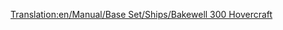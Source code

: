 [[Translation:en/Manual/Base Set/Ships/Bakewell 300 Hovercraft]]

{{it/Manuale/Set base/Navi/StatNavi|Name=Hovercraft Bakewell 300 
|Image=[[File:en/Manual/Base Set/Ships/Hovercraft.png|Bakewell 300 Hovercraft]]
|Costo=56.366
|Velocità=112
|Annuale=6.234
|Progettata=1967
|Vita=25
|Capacità=100 Passeggeri
|Riadattabile=''non riadattabile''
|Descrizione=L'hovercraft ''Bakewell 300'' è un traghetto ad alta velocità progettato per spostarsi tra porti distanti l'uno dall'altro. La sua alta velocità gli dà un vantaggio rispetto ai suoi predecessori. Nota: il Bakewell 300 è un hovercraft marittimo e non può spostarsi sulla terraferma.
|Real-life=Fictional, ispirato agli [https://it.wikipedia.org/wiki/Hovercraft hovercraft] di [https://it.wikipedia.org/wiki/Classe_SR-N4_Mountbatten  classe Mountbatten]. Come molti aerei questo hovercraft prende il nome da Richard Bakewell, membro del team di controllo della qualità di ''Transport Tycoon Deluxe''.
}}